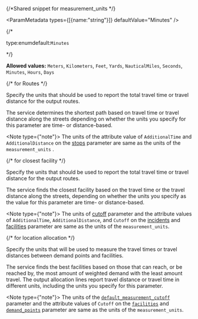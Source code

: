 {/*Shared snippet for measurement_units */} 


<ParamMetadata types={[{name:"string"}]} defaultValue="Minutes" />

{/* <p class="space-x-2"><span class="font-sm text-color-3">type:enum</span><span class="font-bold text-[#6d29cc]">default:`Minutes`</span></p> */}

**Allowed values:** `Meters`, `Kilometers`, `Feet`, `Yards`, `NauticalMiles`, `Seconds`, `Minutes`, `Hours`, `Days`

{/* for Routes */}
<If c={props.route}>

Specify the units that should be used to report the total travel time or travel distance for the output routes.

The service determines the shortest path based on travel time or travel distance along the streets depending on whether the units you specify for this parameter are time- or distance-based.

<Note type={"note"}>
The units of the attribute value of `AdditionalTime` and `AdditionalDistance` on the [stops](#stops) parameter are same as the units of the `measurement_units` .
</Note>

</If>

{/* for closest facility */}
<If c={props.closestFacility}>

Specify the units that should be used to report the total travel time or travel distance for the output routes.

The service finds the closest facility based on the travel time or the travel distance along the streets, depending on whether the units you specify as the value for this parameter are time- or distance-based.

<Note type={"note"}>
The units of [cutoff](#cutoff)  parameter and the attribute values of `AdditionalTime`, `AdditionalDistance`, and `Cutoff` on the [incidents](#incidents)  and [facilities](#facilities)  parameter are same as the units of the `measurement_units`.
</Note>
</If>

{/* for location allocation */}
<If c={props.locationAllocation}>

Specify the units that will be used to measure the travel times or travel distances between demand points and facilities. 

The service finds the best facilities based on those that can reach, or be reached by, the most amount of weighted demand with the least amount travel. The output allocation lines report travel distance or travel time in different units, including the units you specify for this parameter.

<Note type={"note"}>
The units of the [`default_measurement_cutoff`](#default_measurement_cutoff)  parameter and the attribute values of `Cutoff` on the [`facilities`](#facilities) and [`demand_points`](#demand_points)  parameter are same as the units of the `measurement_units`.
</Note>

</If>
